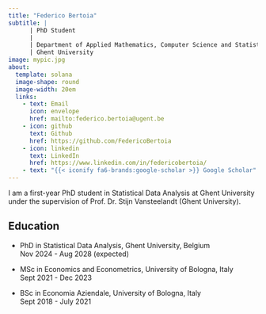 ```yaml
---
title: "Federico Bertoia"
subtitle: |
      | PhD Student
      |
      | Department of Applied Mathematics, Computer Science and Statistics 
      | Ghent University
image: mypic.jpg
about:
  template: solana
  image-shape: round
  image-width: 20em
  links:
    - text: Email
      icon: envelope
      href: mailto:federico.bertoia@ugent.be
    - icon: github
      text: Github
      href: https://github.com/FedericoBertoia
    - icon: linkedin
      text: LinkedIn
      href: https://www.linkedin.com/in/federicobertoia/
    - text: "{{< iconify fa6-brands:google-scholar >}} Google Scholar" 
---
```


I am a first-year PhD student in Statistical Data Analysis at [Ghent University](https://www.ugent.be/en){style="text-decoration: none"} under the supervision of Prof. Dr. [Stijn Vansteelandt](https://users.ugent.be/~svsteela/){style="text-decoration: none"} (Ghent University).

## **Education**

-   PhD in Statistical Data Analysis, Ghent University, Belgium\
    Nov 2024 - Aug 2028 (expected)

-   MSc in Economics and Econometrics, University of Bologna, Italy\
    Sept 2021 - Dec 2023

-   BSc in Economia Aziendale, University of Bologna, Italy\
    Sept 2018 - July 2021


